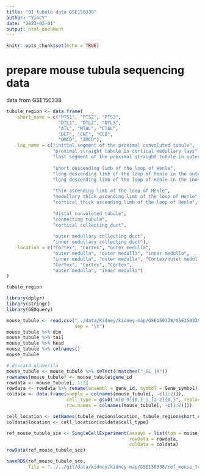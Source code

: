 ---
title: "01 tubule data GSE150338"
author: "YinCY"
date: "2023-03-01"
output: html_document
---

```{r setup, include=FALSE}
knitr::opts_chunk$set(echo = TRUE)
```

# prepare mouse tubula sequencing data
data from GSE150338
```{r}
tubule_region <- data.frame(
    short_name = c("PTS1", "PTS2", "PTS3",
                   "DTL1", "DTL2", "DTL3",
                   "ATL", "MTAL", "CTAL",
                   "DCT", "CNT", "CCD",
                   "OMCD", "IMCD"), 
    log_name = c("initial segment of the proximal convoluted tubule",
                 "proximal straight tubule in cortical medullary lays", 
                 "last segment of the proximal straight tubule in outer stripe of outer medulla", 
                 
                 "short descending limb of the loop of Henle", 
                 "long descending limb of the loop of Henle in the outer medulla", 
                 "long descending limb of the loop of Henle in the inner medulla", 
                 
                 "thin ascending limb of the loop of Henle", 
                 "medullary thick ascending limb of the loop of Henle", 
                 "cortical thick ascending limb of the loop of Henle", 
                 
                 "distal convoluted tubule", 
                 "connecting tubule", 
                 "cortical collecting duct", 
                 
                 "outer medullary collecting duct", 
                 "inner medullary collecting duct"), 
    location = c("Cortex", "Cortex", "outer medulla", 
                 "outer medulla", "outer medulla", "inner medulla", 
                 "inner medulla", "outer medulla", "Cortex/outer medulla", 
                 "Cortex", "Cortex", "Cortex", 
                 "outer medulla", "inner medulla")
)

tubule_region
```

```{r}
library(dplyr)
library(stringr)
library(GEOquery)

mouse_tubule <- read.csv("../data/kidney/kidney-map/GSE150338/GSE150338_Mouse_TPM_Replicates.csv", 
                         sep = "\t")
mouse_tubule %>% dim
mouse_tubule %>% tail
mouse_tubule %>% head
mouse_tubule %>% colnames()
mouse_tubule

# discard glomerila 
mouse_tubule <- mouse_tubule %>% select(!matches("_GL_|X"))
rownames(mouse_tubule) <- mouse_tubule$gene_id
rowdata <- mouse_tubule[, 1:2]
rowdata <- rowdata %>% rename(ensembl = gene_id, symbol = Gene_symbol)
coldata <- data.frame(sample = colnames(mouse_tubule[, -c(1:2)]), 
                      cell_type = gsub("m[0-9]{0,}_|_[a-z]{0,}", replacement = "", colnames(mouse_tubule[, -c(1:2)])), 
                      row.names = colnames(mouse_tubule[, -c(1:2)]))

cell_location <- setNames(tubule_region$location, tubule_region$short_name)
coldata$location <- cell_location[coldata$cell_type]

ref_mouse_tubule_sce <- SingleCellExperiment(assays = list(tpm = mouse_tubule[, -c(1:2)]), 
                                             rowData = rowdata, 
                                             colData = coldata)
rowData(ref_mouse_tubule_sce)

saveRDS(ref_mouse_tubule_sce, 
        file = "../../git/data/kidney/kidney-map/GSE150338/ref_mouse_tubule_sce.rds")
```






